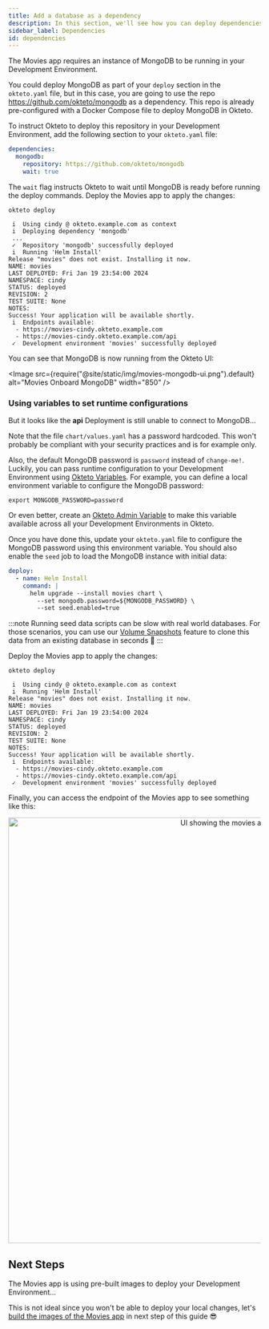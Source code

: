 ```yaml
---
title: Add a database as a dependency
description: In this section, we'll see how you can deploy dependencies on other repositories
sidebar_label: Dependencies
id: dependencies
---
```



The Movies app requires an instance of MongoDB to be running in your Development Environment.

You could deploy MongoDB as part of your `deploy` section in the `okteto.yaml` file, but in this case, you are going to use the repo https://github.com/okteto/mongodb as a dependency.
This repo is already pre-configured with a Docker Compose file to deploy MongoDB in Okteto.

To instruct Okteto to deploy this repository in your Development Environment, add the following section to your `okteto.yaml` file:

```yaml
dependencies:
  mongodb:
    repository: https://github.com/okteto/mongodb
    wait: true
```

The `wait` flag instructs Okteto to wait until MongoDB is ready before running the deploy commands.
Deploy the Movies app to apply the changes:

```console
okteto deploy
```

```console
 i  Using cindy @ okteto.example.com as context
 i  Deploying dependency 'mongodb'
 ...
 ✓  Repository 'mongodb' successfully deployed
 i  Running 'Helm Install'
Release "movies" does not exist. Installing it now.
NAME: movies
LAST DEPLOYED: Fri Jan 19 23:54:00 2024
NAMESPACE: cindy
STATUS: deployed
REVISION: 2
TEST SUITE: None
NOTES:
Success! Your application will be available shortly.
 i  Endpoints available:
  - https://movies-cindy.okteto.example.com
  - https://movies-cindy.okteto.example.com/api
 ✓  Development environment 'movies' successfully deployed
```

You can see that MongoDB is now running from the Okteto UI:

<Image
  src={require("@site/static/img/movies-mongodb-ui.png").default}
  alt="Movies Onboard MongoDB"
  width="850"
/>

### Using variables to set runtime configurations

But it looks like the **api** Deployment is still unable to connect to MongoDB...

Note that the file `chart/values.yaml` has a password hardcoded.
This won't probably be compliant with your security practices and is for example only.

Also, the default MongoDB password is `password` instead of `change-me!`. Luckily, you can pass runtime configuration to your Development Environment using [Okteto Variables](manifest/okteto-variables.mdx).
For example, you can define a local environment variable to configure the MongoDB password:

```console
export MONGODB_PASSWORD=password
```

Or even better, create an [Okteto Admin Variable](admin/dashboard.mdx#variables) to make this variable available across all your Development Environments in Okteto.

Once you have done this, update your `okteto.yaml` file to configure the MongoDB password using this environment variable.
You should also enable the `seed` job to load the MongoDB instance with initial data:

```yaml
deploy:
  - name: Helm Install
    command: |
      helm upgrade --install movies chart \
        --set mongodb.password=${MONGODB_PASSWORD} \
        --set seed.enabled=true
```

:::note
Running seed data scripts can be slow with real world databases. For those scenarios, you can use our [Volume Snapshots](core/components/use-volume-snapshots.mdx) feature to clone this data from an existing database in seconds 🚀
:::

Deploy the Movies app to apply the changes:

```console
okteto deploy
```

```console
 i  Using cindy @ okteto.example.com as context
 i  Running 'Helm Install'
Release "movies" does not exist. Installing it now.
NAME: movies
LAST DEPLOYED: Fri Jan 19 23:54:00 2024
NAMESPACE: cindy
STATUS: deployed
REVISION: 2
TEST SUITE: None
NOTES:
Success! Your application will be available shortly.
 i  Endpoints available:
  - https://movies-cindy.okteto.example.com
  - https://movies-cindy.okteto.example.com/api
 ✓  Development environment 'movies' successfully deployed
```

Finally, you can access the endpoint of the Movies app to see something like this:

<p align="center">
  <Image
    src={require("@site/static/img/next-ui-movies.png").default}
    alt="UI showing the movies app"
    width="850"
  />
</p>

## Next Steps

The Movies app is using pre-built images to deploy your Development Environment...

This is not ideal since you won't be able to deploy your local changes, let's [build the images of the Movies app](build.mdx) in next step of this guide 😎
